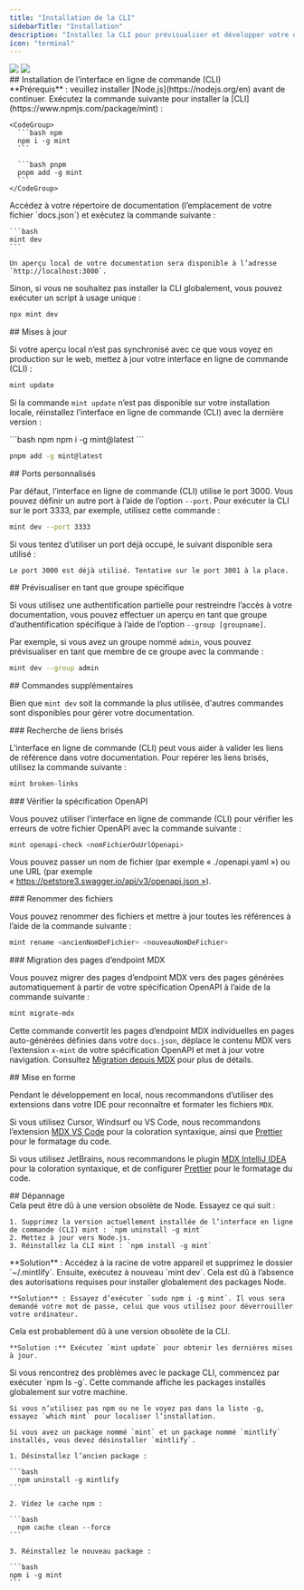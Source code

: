 ```yaml
---
title: "Installation de la CLI"
sidebarTitle: "Installation"
description: "Installez la CLI pour prévisualiser et développer votre documentation en local"
icon: "terminal"
---
```


<img className="block dark:hidden my-0 pointer-events-none" src="/images/installation/local-development-light.png" />

<img className="hidden dark:block my-0 pointer-events-none" src="/images/installation/local-development-dark.png" />

<div id="installing-the-cli">
  ## Installation de l’interface en ligne de commande (CLI)
</div>

<Info>
  **Prérequis** : veuillez installer [Node.js](https://nodejs.org/en) avant de continuer.
</Info>

<Steps>
  <Step title="Installez la CLI.">
    Exécutez la commande suivante pour installer la [CLI](https://www.npmjs.com/package/mint) :

    <CodeGroup>
      ```bash npm
      npm i -g mint
      ```

      ```bash pnpm
      pnpm add -g mint
      ```
    </CodeGroup>
  </Step>

  <Step title="Aperçu en local.">
    Accédez à votre répertoire de documentation (l’emplacement de votre fichier `docs.json`) et exécutez la commande suivante :

    ```bash
    mint dev
    ```

    Un aperçu local de votre documentation sera disponible à l’adresse `http://localhost:3000`.
  </Step>
</Steps>

Sinon, si vous ne souhaitez pas installer la CLI globalement, vous pouvez exécuter un script à usage unique :

```bash
npx mint dev
```

<div id="updates">
  ## Mises à jour
</div>

Si votre aperçu local n’est pas synchronisé avec ce que vous voyez en production sur le web, mettez à jour votre interface en ligne de commande (CLI) :

```bash
mint update
```

Si la commande `mint update` n’est pas disponible sur votre installation locale, réinstallez l’interface en ligne de commande (CLI) avec la dernière version :

<CodeGroup>
  ```bash npm
  npm i -g mint@latest
  ```

  ```bash pnpm
  pnpm add -g mint@latest
  ```
</CodeGroup>

<div id="custom-ports">
  ## Ports personnalisés
</div>

Par défaut, l’interface en ligne de commande (CLI) utilise le port 3000. Vous pouvez définir un autre port à l’aide de l’option `--port`. Pour exécuter la CLI sur le port 3333, par exemple, utilisez cette commande :

```bash
mint dev --port 3333
```

Si vous tentez d’utiliser un port déjà occupé, le suivant disponible sera utilisé :

```mdx
Le port 3000 est déjà utilisé. Tentative sur le port 3001 à la place.
```

<div id="previewing-as-a-specific-group">
  ## Prévisualiser en tant que groupe spécifique
</div>

Si vous utilisez une authentification partielle pour restreindre l’accès à votre documentation, vous pouvez effectuer un aperçu en tant que groupe d’authentification spécifique à l’aide de l’option `--group [groupname]`.

Par exemple, si vous avez un groupe nommé `admin`, vous pouvez prévisualiser en tant que membre de ce groupe avec la commande :

```bash
mint dev --group admin
```

<div id="additional-commands">
  ## Commandes supplémentaires
</div>

Bien que `mint dev` soit la commande la plus utilisée, d&#39;autres commandes sont disponibles pour gérer votre documentation.

<div id="finding-broken-links">
  ### Recherche de liens brisés
</div>

L’interface en ligne de commande (CLI) peut vous aider à valider les liens de référence dans votre documentation. Pour repérer les liens brisés, utilisez la commande suivante :

```bash
mint broken-links
```

<div id="checking-openapi-spec">
  ### Vérifier la spécification OpenAPI
</div>

Vous pouvez utiliser l’interface en ligne de commande (CLI) pour vérifier les erreurs de votre fichier OpenAPI avec la commande suivante :

```bash
mint openapi-check <nomFichierOuUrlOpenapi>
```

Vous pouvez passer un nom de fichier (par exemple « ./openapi.yaml ») ou une URL (par exemple « https://petstore3.swagger.io/api/v3/openapi.json »).

<div id="renaming-files">
  ### Renommer des fichiers
</div>

Vous pouvez renommer des fichiers et mettre à jour toutes les références à l’aide de la commande suivante :

```bash
mint rename <ancienNomDeFichier> <nouveauNomDeFichier>
```

<div id="migrating-mdx-endpoint-pages">
  ### Migration des pages d’endpoint MDX
</div>

Vous pouvez migrer des pages d’endpoint MDX vers des pages générées automatiquement à partir de votre spécification OpenAPI à l’aide de la commande suivante :

```bash
mint migrate-mdx
```

Cette commande convertit les pages d’endpoint MDX individuelles en pages auto-générées définies dans votre `docs.json`, déplace le contenu MDX vers l’extension `x-mint` de votre spécification OpenAPI et met à jour votre navigation. Consultez [Migration depuis MDX](/fr/api-playground/migrating-from-mdx) pour plus de détails.

<div id="formatting">
  ## Mise en forme
</div>

Pendant le développement en local, nous recommandons d’utiliser des extensions dans votre IDE pour reconnaître et formater les fichiers `MDX`.

Si vous utilisez Cursor, Windsurf ou VS Code, nous recommandons l’extension [MDX VS Code](https://marketplace.visualstudio.com/items?itemName=unifiedjs.vscode-mdx) pour la coloration syntaxique, ainsi que [Prettier](https://marketplace.visualstudio.com/items?itemName=esbenp.prettier-vscode) pour le formatage du code.

Si vous utilisez JetBrains, nous recommandons le plugin [MDX IntelliJ IDEA](https://plugins.jetbrains.com/plugin/14944-mdx) pour la coloration syntaxique, et de configurer [Prettier](https://prettier.io/docs/webstorm) pour le formatage du code.

<div id="troubleshooting">
  ## Dépannage
</div>

<AccordionGroup>
  <Accordion title="Erreur : impossible de charger le module « sharp » avec l’environnement d’exécution darwin-arm64">
    Cela peut être dû à une version obsolète de Node. Essayez ce qui suit :

    1. Supprimez la version actuellement installée de l’interface en ligne de commande (CLI) mint : `npm uninstall -g mint`
    2. Mettez à jour vers Node.js.
    3. Réinstallez la CLI mint : `npm install -g mint`
  </Accordion>

  <Accordion title="Problème : erreur inconnue">
    **Solution** : Accédez à la racine de votre appareil et supprimez le dossier `~/.mintlify`. Ensuite, exécutez à nouveau `mint dev`.
  </Accordion>

  <Accordion title="Erreur : permission refusée">
    Cela est dû à l’absence des autorisations requises pour installer globalement des packages Node.

    **Solution** : Essayez d’exécuter `sudo npm i -g mint`. Il vous sera demandé votre mot de passe, celui que vous utilisez pour déverrouiller votre ordinateur.
  </Accordion>

  <Accordion title="L’aperçu local n’est pas identique à mes docs sur le web">
    Cela est probablement dû à une version obsolète de la CLI.

    **Solution :** Exécutez `mint update` pour obtenir les dernières mises à jour.
  </Accordion>

  <Accordion title="mintlify vs paquet mint">
    Si vous rencontrez des problèmes avec le package CLI, commencez par exécuter `npm ls -g`. Cette commande affiche les packages installés globalement sur votre machine.

    Si vous n’utilisez pas npm ou ne le voyez pas dans la liste -g, essayez `which mint` pour localiser l’installation.

    Si vous avez un package nommé `mint` et un package nommé `mintlify` installés, vous devez désinstaller `mintlify`.

    1. Désinstallez l’ancien package :

    ```bash
      npm uninstall -g mintlify
    ```

    2. Videz le cache npm :

    ```bash
      npm cache clean --force
    ```

    3. Réinstallez le nouveau package :

    ```bash
    npm i -g mint
    ```
  </Accordion>
</AccordionGroup>